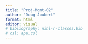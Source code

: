 ```yaml
---
title: "Proj-Mgmt-02"
author: "Doug Joubert"
format: html
editor: visual
# bibliography: nihl-r-classes.bib
# csl: apa.csl
---
```


